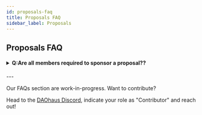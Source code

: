 ```yaml
---
id: proposals-faq
title: Proposals FAQ
sidebar_label: Proposals
---
```


## Proposals FAQ

<h4><details>
<summary>Q:Are all members required to sponsor a proposal??</summary>
  
<p>&nbsp;</p>
###### A: No, only 1 member is required to sponsor a proposal. 
  
</details></h4>
---

Our FAQs section are work-in-progress. Want to contribute? 

Head to the [DAOhaus Discord](https://discord.gg/bUd7HqMx), indicate your role as "Contributor" and reach out! 
